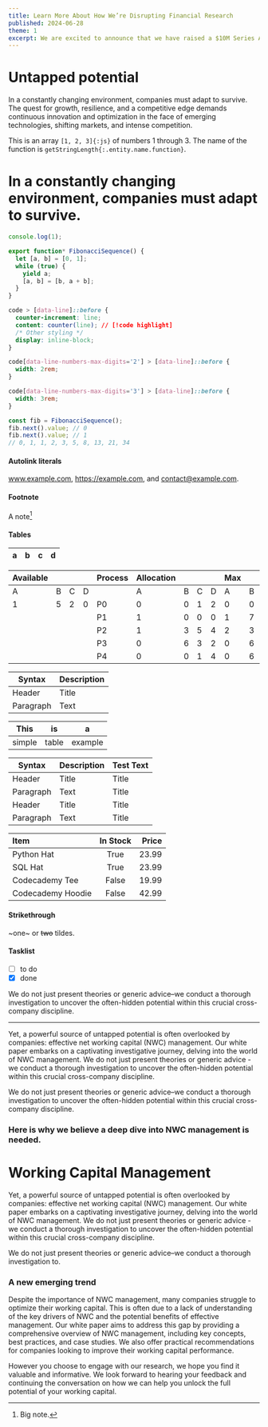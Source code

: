 ```yaml
---
title: Learn More About How We’re Disrupting Financial Research
published: 2024-06-28
theme: 1
excerpt: We are excited to announce that we have raised a $10M Series A round led by XYZ Capital. This funding will help us accelerate our growth and expand our team.
---
```


# Untapped potential

In a constantly changing environment, companies must adapt to survive. The quest for growth, resilience, and a competitive edge demands continuous innovation and optimization in the face of emerging technologies, shifting markets, and intense competition.

This is an array `[1, 2, 3]{:js}` of numbers 1 through 3.
The name of the function is `getStringLength{:.entity.name.function}`.

# In a constantly changing environment, companies must adapt to survive.

```js
console.log(1);
```

```js showLineNumbers {1-2,5}
export function* FibonacciSequence() {
  let [a, b] = [0, 1];
  while (true) {
    yield a;
    [a, b] = [b, a + b];
  }
}
```

```css
code > [data-line]::before {
  counter-increment: line;
  content: counter(line); // [!code highlight]
  /* Other styling */
  display: inline-block;
}

code[data-line-numbers-max-digits='2'] > [data-line]::before {
  width: 2rem;
}

code[data-line-numbers-max-digits='3'] > [data-line]::before {
  width: 3rem;
}
```

```js
const fib = FibonacciSequence();
fib.next().value; // 0
fib.next().value; // 1
// 0, 1, 1, 2, 3, 5, 8, 13, 21, 34
```

#### Autolink literals

www.example.com, https://example.com, and contact@example.com.

#### Footnote

A note[^1]

[^1]: Big note.

#### Tables

| a   | b   |   c |  d  |
| --- | :-- | --: | :-: |

| Available |     |     |     | Process | Allocation |     |     |     | Max |     |     |     |
| --------- | --- | --- | --- | ------- | ---------- | --- | --- | --- | --- | --- | --- | --- |
| A         | B   | C   | D   |         | A          | B   | C   | D   | A   | B   | C   | D   |
| 1         | 5   | 2   | 0   | P0      | 0          | 0   | 1   | 2   | 0   | 0   | 1   | 2   |
|           |     |     |     | P1      | 1          | 0   | 0   | 0   | 1   | 7   | 5   | 0   |
|           |     |     |     | P2      | 1          | 3   | 5   | 4   | 2   | 3   | 5   | 6   |
|           |     |     |     | P3      | 0          | 6   | 3   | 2   | 0   | 6   | 5   | 2   |
|           |     |     |     | P4      | 0          | 0   | 1   | 4   | 0   | 6   | 5   | 6   |

| Syntax    | Description |
| --------- | ----------- |
| Header    | Title       |
| Paragraph | Text        |

| This   | is    | a       |
| ------ | ----- | ------- |
| simple | table | example |

| Syntax    | Description | Test Text |
| --------- | ----------- | --------- |
| Header    | Title       | Title     |
| Paragraph | Text        | Title     |
| Header    | Title       | Title     |
| Paragraph | Text        | Title     |

| Item              | In Stock | Price |
| :---------------- | :------: | ----: |
| Python Hat        |   True   | 23.99 |
| SQL Hat           |   True   | 23.99 |
| Codecademy Tee    |  False   | 19.99 |
| Codecademy Hoodie |  False   | 42.99 |

#### Strikethrough

~one~ or ~~two~~ tildes.

#### Tasklist

- [ ] to do
- [x] done

We do not just present theories or generic advice–we conduct a thorough investigation to uncover the often-hidden potential within this crucial cross-company discipline.

---

Yet, a powerful source of untapped potential is often overlooked by companies: effective net working capital (NWC) management.
Our white paper embarks on a captivating investigative journey, delving into the world of NWC management. We do not just present theories or generic advice - we conduct a thorough investigation to uncover the often-hidden potential within this crucial cross-company discipline.

<aside>
  We do not just present theories or generic advice–we conduct a thorough investigation to uncover the often-hidden
  potential within this crucial cross-company discipline.
</aside>

### Here is why we believe a deep dive into NWC management is needed.

# Working Capital Management

Yet, a powerful source of untapped potential is often overlooked by companies: effective net working capital (NWC) management.
Our white paper embarks on a captivating investigative journey, delving into the world of NWC management. We do not just present theories or generic advice - we conduct a thorough investigation to uncover the often-hidden potential within this crucial cross-company discipline.

<aside>
  <p>We do not just present theories or generic advice–we conduct a thorough investigation to.</p>
</aside>

### A new emerging trend

<aside>
  Despite the importance of NWC management, many companies struggle to optimize their working capital. This is often due
  to a lack of understanding of the key drivers of NWC and the potential benefits of effective management. Our white
  paper aims to address this gap by providing a comprehensive overview of NWC management, including key concepts, best
  practices, and case studies. We also offer practical recommendations for companies looking to improve their working
  capital performance.
</aside>

However you choose to engage with our research, we hope you find it valuable and informative. We look forward to hearing
your feedback and continuing the conversation on how we can help you unlock the full potential of your working capital.
